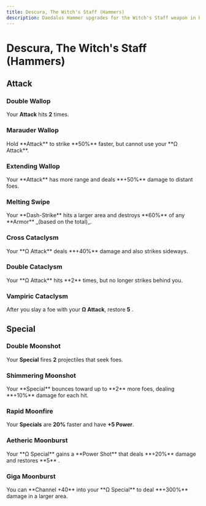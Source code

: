 ```yaml
---
title: Descura, The Witch's Staff (Hammers)
description: Daedalus Hammer upgrades for the Witch's Staff weapon in Hades 2.
---
```



# Descura, The Witch's Staff (Hammers)

## Attack

### Double Wallop

<Box>Your **Attack** hits **2** times.</Box>

### Marauder Wallop

<Box>
  Hold **Attack** to strike **50%** faster, but cannot use your **Ω Attack**.
</Box>

### Extending Wallop

<Box>
  Your **Attack** has more range and deals **+50%** damage to distant foes.
</Box>

### Melting Swipe

<Box>
  Your **Dash-Strike** hits a larger area and destroys **60%** of any **Armor**
  _(based on the total)_.
</Box>

### Cross Cataclysm

<Box>
  Your **Ω Attack** deals **+40%** damage and also strikes sideways.
</Box>

### Double Cataclysm

<Box>
  Your **Ω Attack** hits **2** times, but no longer strikes behind you.
</Box>

### Vampiric Cataclysm

<Box>After you slay a foe with your **Ω Attack**, restore **5** <IconLife />.</Box>

## Special

### Double Moonshot

<Box>Your **Special** fires **2** projectiles that seek foes.</Box>

### Shimmering Moonshot

<Box>
  Your **Special** bounces toward up to **2** more foes, dealing **+10%** damage
  for each hit.
</Box>

### Rapid Moonfire

<Box>Your **Specials** are **20%** faster and have **+5 Power**.</Box>

### Aetheric Moonburst

<Box>
  Your **Ω Special** gains a **Power Shot** that deals **+20%** damage and
  restores **5** <IconMagick />.
</Box>

### Giga Moonburst

<Box>
  You can **Channel +40** <IconMagick /> into your **Ω Special** to deal **+300%**
  damage in a larger area.
</Box>
